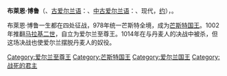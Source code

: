 {{Infobox royalty
| type         = monarch
| name         = 布萊恩·博鲁
| succession   = [[爱尔兰至尊王|爱尔兰至尊王]]
| image        = Brian Boru, King of Munster.jpg
| caption      = 布萊恩·博鲁的画像，绘于18世纪
| reign        = 1002年－1014年
| predecessor  = [[Máel_Sechnaill_mac_Domnaill|Máel Sechnaill mac Domnaill]]
| successor    = Máel Sechnaill mac Domnaill (restored)
| succession1  = [[芒斯特国王|芒斯特国王]]
| reign1       = 978年－1014年
| predecessor1 = [[Máel_Muad_mac_Brain|Máel Muad mac Brain]]
| successor1   = Dúngal mac Máelfothartaig Hua Donnchada
| house        = 
| spouse       = Mór<br />Echrad<br />[[Gormflaith_ingen_Murchada|Gormflaith]]<br />Dub Choblaig 
| issue        = [[Murchad_mac_Briain|Murchad]]<br />Conchobar<br />Flann<br />[[Tadc_mac_Briain|Tadc]]<br />[[Donnchad_mac_Briain|Donnchad]]<br /> Domnall<br />Kerthialfad (adopted)<br />Sadb<br />Bé Binn<br /> [[Sláine_ingen_Briain|Sláine]]
| father       = [[Cennétig_mac_Lorcáin|Cennétig mac Lorcáin]]
| mother       = [[Bé_Binn_inion_Urchadh|Bé Binn inion Urchadh]]
| birth_date   = 约941年
| birth_place  = Kincora, [[Killaloe,_County_Clare|Killaloe, County Clare]], [[Munster|Munster]]
| death_date   = 1014年4月23日
| death_place  = [[Clontarf,_Dublin|Clontarf, Dublin]], [[Leinster|Leinster]]
| burial       = [[St_Patrick's_Cathedral,_Armagh_(Church_of_Ireland)|St Patrick's Cathedral]], [[Armagh|Armagh]] 
| religion     = 
}}
'''布萊恩·博鲁'''（{{lang-en|Brian Boru}}、[[古爱尔兰语|古爱尔兰语]]：{{lang|sga|Brian Bóruma mac Cennétig}}、[[中古爱尔兰语|中古爱尔兰语]]：{{lang|mga|Brian Bóruma}}、现代{{lang-ga|Brian Bóramha}}，[[Circa|约]]{{bd|941年||1014年|4月23日}}），{{tsl|en|High King of Ireland|爱尔兰至尊王}}。

布萊恩·博鲁一生都在四处征战，978年统一芒斯特全境，成为[[芒斯特国王|芒斯特国王]]。1002年推翻[[马拉基二世|马拉基二世]]，自立为爱尔兰至尊王。1014年在与丹麦人的决战中被杀，但这场决战也使爱尔兰摆脱丹麦人的奴役。

{{历史小作品}}

[[Category:爱尔兰至尊王|Category:爱尔兰至尊王]]
[[Category:芒斯特国王|Category:芒斯特国王]]
[[Category:爱尔兰国王|Category:爱尔兰国王]]
[[Category:战死的君主|Category:战死的君主]]